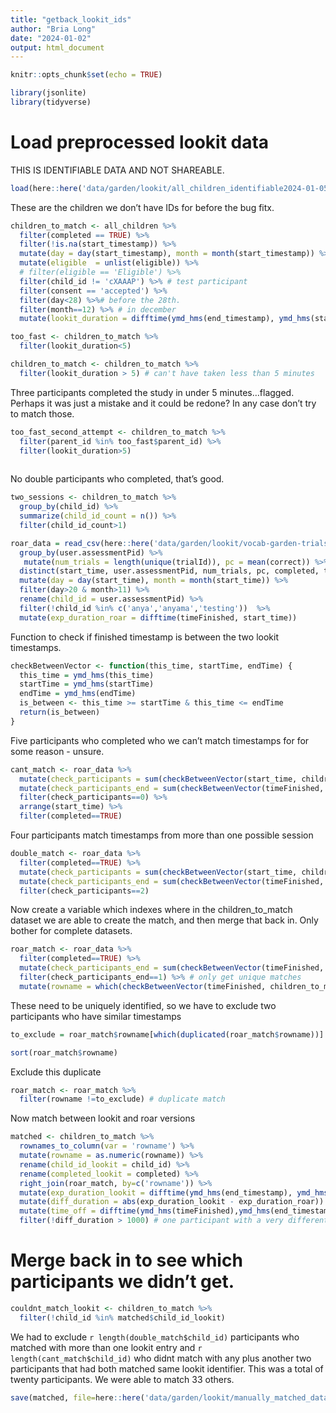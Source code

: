 ```yaml
---
title: "getback_lookit_ids"
author: "Bria Long"
date: "2024-01-02"
output: html_document
---
```


```r
knitr::opts_chunk$set(echo = TRUE)
```

```r
library(jsonlite)
library(tidyverse)
```
# Load preprocessed lookit data
THIS IS IDENTIFIABLE DATA AND NOT SHAREABLE.
```r
load(here::here('data/garden/lookit/all_children_identifiable2024-01-05.RData'))
```

These are the children we don't have IDs for before the bug fitx.
```r
children_to_match <- all_children %>%
  filter(completed == TRUE) %>%
  filter(!is.na(start_timestamp)) %>%
  mutate(day = day(start_timestamp), month = month(start_timestamp)) %>%
  mutate(eligible  = unlist(eligible)) %>%
  # filter(eligible == 'Eligible') %>%
  filter(child_id != 'cXAAAP') %>% # test participant
  filter(consent == 'accepted') %>%
  filter(day<28) %>%# before the 28th.
  filter(month==12) %>% # in december
  mutate(lookit_duration = difftime(ymd_hms(end_timestamp), ymd_hms(start_timestamp), units='mins'))

too_fast <- children_to_match %>%
  filter(lookit_duration<5)

children_to_match <- children_to_match %>%
  filter(lookit_duration > 5) # can't have taken less than 5 minutes
```

Three participants completed the study in under 5 minutes...flagged. Perhaps it was just a mistake and it could be redone? In any case don't try to match those.

```r
too_fast_second_attempt <- children_to_match %>%
  filter(parent_id %in% too_fast$parent_id) %>%
  filter(lookit_duration>5) 
  
```

No double participants who completed, that's good.
```r
two_sessions <- children_to_match %>%
  group_by(child_id) %>%
  summarize(child_id_count = n()) %>%
  filter(child_id_count>1)
```

```r
roar_data = read_csv(here::here('data/garden/lookit/vocab-garden-trials-122723.csv')) %>%
  group_by(user.assessmentPid) %>%
   mutate(num_trials = length(unique(trialId)), pc = mean(correct)) %>%
  distinct(start_time, user.assessmentPid, num_trials, pc, completed, timeFinished) %>%
  mutate(day = day(start_time), month = month(start_time)) %>%
  filter(day>20 & month>11) %>%
  rename(child_id = user.assessmentPid) %>%
  filter(!child_id %in% c('anya','anyama','testing'))  %>%
  mutate(exp_duration_roar = difftime(timeFinished, start_time)) 
```

Function to check if finished timestamp is between the two lookit timestamps.
```r
checkBetweenVector <- function(this_time, startTime, endTime) {
  this_time = ymd_hms(this_time)
  startTime = ymd_hms(startTime)
  endTime = ymd_hms(endTime)
  is_between <- this_time >= startTime & this_time <= endTime
  return(is_between)
}

```

Five participants who completed who we can't match timestamps for for some reason - unsure.
```r
cant_match <- roar_data %>%
  mutate(check_participants = sum(checkBetweenVector(start_time, children_to_match$start_timestamp, children_to_match$end_timestamp))) %>%
  mutate(check_participants_end = sum(checkBetweenVector(timeFinished, children_to_match$start_timestamp, children_to_match$end_timestamp))) %>%
  filter(check_participants==0) %>%  
  arrange(start_time) %>%
  filter(completed==TRUE)

```

Four participants match timestamps from more than one possible session
```r
double_match <- roar_data %>%
  filter(completed==TRUE) %>%
  mutate(check_participants = sum(checkBetweenVector(start_time, children_to_match$start_timestamp, children_to_match$end_timestamp))) %>%
  mutate(check_participants_end = sum(checkBetweenVector(timeFinished, children_to_match$start_timestamp, children_to_match$end_timestamp))) %>%
  filter(check_participants==2) 
```


Now create a variable which indexes where in the children_to_match dataset we are able to create the match, and then merge that back in. Only bother for complete datasets.
```r
roar_match <- roar_data %>%
  filter(completed==TRUE) %>%
  mutate(check_participants_end = sum(checkBetweenVector(timeFinished, children_to_match$start_timestamp, children_to_match$end_timestamp))) %>%
  filter(check_participants_end==1) %>% # only get unique matches
  mutate(rowname = which(checkBetweenVector(timeFinished, children_to_match$start_timestamp, children_to_match$end_timestamp))) 
```

These need to be uniquely identified, so we have to exclude two participants who have similar timestamps
```r
to_exclude = roar_match$rowname[which(duplicated(roar_match$rowname))]

```

```r
sort(roar_match$rowname)
```

Exclude this duplicate
```r
roar_match <- roar_match %>%
  filter(rowname !=to_exclude) # duplicate match
```

Now match between lookit and roar versions
```r
matched <- children_to_match %>%
  rownames_to_column(var = 'rowname') %>%
  mutate(rowname = as.numeric(rowname)) %>% 
  rename(child_id_lookit = child_id) %>%
  rename(completed_lookit = completed) %>%
  right_join(roar_match, by=c('rowname')) %>%
  mutate(exp_duration_lookit = difftime(ymd_hms(end_timestamp), ymd_hms(start_timestamp))) %>%
  mutate(diff_duration = abs(exp_duration_lookit - exp_duration_roar))  %>%
  mutate(time_off = difftime(ymd_hms(timeFinished),ymd_hms(end_timestamp))) %>%
  filter(!diff_duration > 1000) # one participant with a very different duration

```

# Merge back in to see which participants we didn't get.
```r
couldnt_match_lookit <- children_to_match %>%
  filter(!child_id %in% matched$child_id_lookit)
```

We had to exclude `r length(double_match$child_id)` participants who matched with more than one lookit entry and `r length(cant_match$child_id)` who didnt match with any plus another two participants that had both matched same lookit identifier. This was a total of twenty participants. We were able to match 33 others.


```R
save(matched, file=here::here('data/garden/lookit/manually_matched_data_before_122823.RData'))
```
